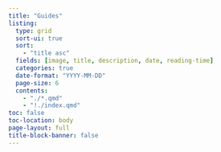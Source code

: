 ```yaml
---
title: "Guides"
listing:
  type: grid
  sort-ui: true
  sort:
    - "title asc"
  fields: [image, title, description, date, reading-time]
  categories: true
  date-format: "YYYY-MM-DD"
  page-size: 6
  contents:
    - "./*.qmd"
    - "!./index.qmd"
toc: false
toc-location: body
page-layout: full
title-block-banner: false
---
```


